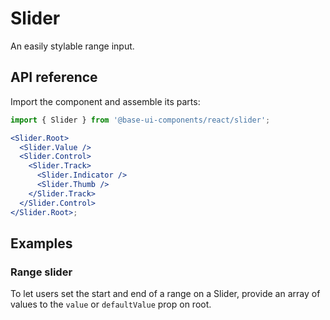 # Slider

<Subtitle>An easily stylable range input.</Subtitle>
<Meta
  name="description"
  content="A high-quality, unstyled React slider component that works like a range input and is easy to style."
/>

<Demo path="./demos/hero" />

## API reference

Import the component and assemble its parts:

```jsx title="Anatomy"
import { Slider } from '@base-ui-components/react/slider';

<Slider.Root>
  <Slider.Value />
  <Slider.Control>
    <Slider.Track>
      <Slider.Indicator />
      <Slider.Thumb />
    </Slider.Track>
  </Slider.Control>
</Slider.Root>;
```

<Reference component="Slider" parts="Root, Value, Control, Track, Indicator, Thumb" />

## Examples

### Range slider

To let users set the start and end of a range on a Slider, provide an array of values to the `value` or `defaultValue` prop on root.

<Demo compact path="./demos/range-slider" />
